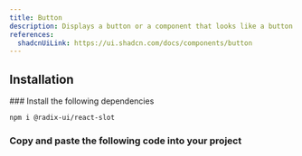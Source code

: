 ```yaml
---
title: Button
description: Displays a button or a component that looks like a button.
references:
  shadcnUiLink: https://ui.shadcn.com/docs/components/button
---
```


<ComponentPreview name="button" />

## Installation

<Steps>
### Install the following dependencies

```bash npm2yarn
npm i @radix-ui/react-slot
```

### Copy and paste the following code into your project

<ComponentSource name="button" />

</Steps>
